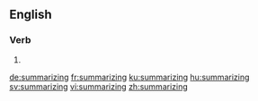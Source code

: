 ==English==

===Verb===
{{head|en|present participle}}

# {{present participle of|summarize|lang=en|nocat=1}}

[[de:summarizing]]
[[fr:summarizing]]
[[ku:summarizing]]
[[hu:summarizing]]
[[sv:summarizing]]
[[vi:summarizing]]
[[zh:summarizing]]
